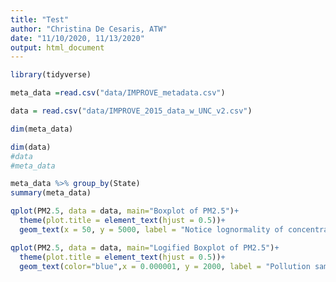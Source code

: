 ```yaml
---
title: "Test"
author: "Christina De Cesaris, ATW"
date: "11/10/2020, 11/13/2020"
output: html_document
---
```




```r
library(tidyverse)

meta_data =read.csv("data/IMPROVE_metadata.csv")

data = read.csv("data/IMPROVE_2015_data_w_UNC_v2.csv")

dim(meta_data)

dim(data)
#data
#meta_data

meta_data %>% group_by(State)
summary(meta_data)
```

```r

qplot(PM2.5, data = data, main="Boxplot of PM2.5")+ 
  theme(plot.title = element_text(hjust = 0.5))+
  geom_text(x = 50, y = 5000, label = "Notice lognormality of concentrations \n Typical of pollution samples. \n ") 

qplot(PM2.5, data = data, main="Logified Boxplot of PM2.5")+ 
  theme(plot.title = element_text(hjust = 0.5))+
  geom_text(color="blue",x = 0.000001, y = 2000, label = "Pollution samples actually follow a 2 or 3 param logN dist \n Big point: outlier ID difficult on original variable scale \n Regression using unscaled variables probably OK")+scale_x_log10()

```

